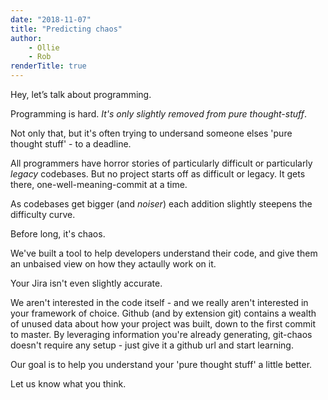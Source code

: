 ```yaml
---
date: "2018-11-07"
title: "Predicting chaos"
author:
    - Ollie
    - Rob
renderTitle: true
---
```




Hey, let’s talk about programming.

Programming is hard. _It's only slightly removed from pure thought-stuff_.

Not only that, but it's often trying to undersand someone elses 'pure thought stuff' - to a deadline.

All programmers have horror stories of particularly difficult or particularly _legacy_ codebases. But no project starts off as difficult or legacy. It gets there, one-well-meaning-commit at a time.

As codebases get bigger (and _noiser_) each addition slightly steepens the difficulty curve.

Before long, it's chaos.

We've built a tool to help developers understand their code, and give them an unbaised view on how they actaully work on it.

Your Jira isn't even slightly accurate.

We aren't interested in the code itself - and we really aren't interested in your framework of choice. Github (and by extension git) contains a wealth of unused data about how your project was built, down to the first commit to master. By leveraging information you're already generating, git-chaos doesn't require any setup - just give it a github url and start learning.

Our goal is to help you understand your 'pure thought stuff' a little better.

Let us know what you think.

<Byline></Byline>
